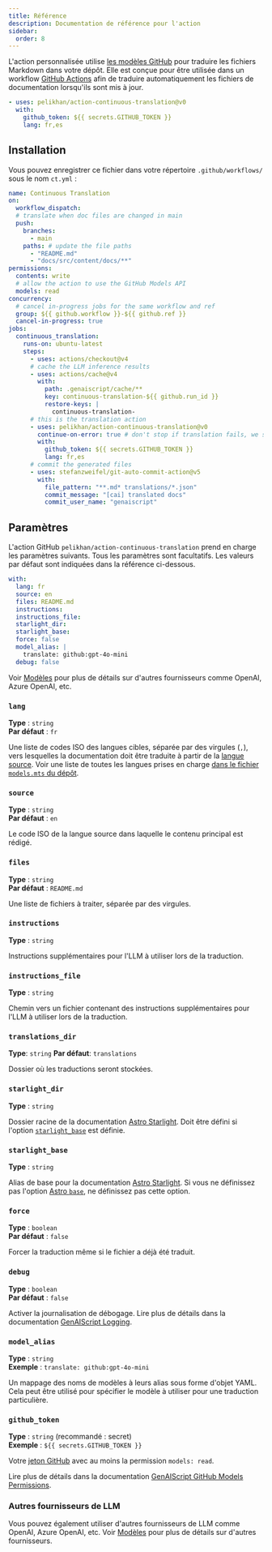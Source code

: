 ```yaml
---
title: Référence
description: Documentation de référence pour l'action
sidebar:
  order: 8
---
```


L'action personnalisée utilise [les modèles GitHub](https://github.com/models) pour traduire les fichiers Markdown dans votre dépôt.
Elle est conçue pour être utilisée dans un workflow [GitHub Actions](https://docs.github.com/en/actions) afin de traduire automatiquement les fichiers de documentation lorsqu'ils sont mis à jour.

```yaml title=".github/workflows/ct.yml"
- uses: pelikhan/action-continuous-translation@v0
  with:
    github_token: ${{ secrets.GITHUB_TOKEN }}
    lang: fr,es
```

## Installation

Vous pouvez enregistrer ce fichier dans votre répertoire `.github/workflows/` sous le nom `ct.yml` :

```yaml title=".github/workflows/ct.yml" wrap
name: Continuous Translation
on:
  workflow_dispatch:
  # translate when doc files are changed in main
  push:
    branches:
      - main
    paths: # update the file paths
      - "README.md"
      - "docs/src/content/docs/**"
permissions:
  contents: write
  # allow the action to use the GitHub Models API
  models: read
concurrency:
  # cancel in-progress jobs for the same workflow and ref
  group: ${{ github.workflow }}-${{ github.ref }}
  cancel-in-progress: true
jobs:
  continuous_translation:
    runs-on: ubuntu-latest
    steps:
      - uses: actions/checkout@v4
      # cache the LLM inference results
      - uses: actions/cache@v4
        with:
          path: .genaiscript/cache/**
          key: continuous-translation-${{ github.run_id }}
          restore-keys: |
            continuous-translation-
      # this is the translation action
      - uses: pelikhan/action-continuous-translation@v0
        continue-on-error: true # don't stop if translation fails, we still need to store the cache
        with:
          github_token: ${{ secrets.GITHUB_TOKEN }}
          lang: fr,es
      # commit the generated files
      - uses: stefanzweifel/git-auto-commit-action@v5
        with:
          file_pattern: "**.md* translations/*.json"
          commit_message: "[cai] translated docs"
          commit_user_name: "genaiscript"
```

## Paramètres

L'action GitHub `pelikhan/action-continuous-translation` prend en charge les paramètres suivants.
Tous les paramètres sont facultatifs.
Les valeurs par défaut sont indiquées dans la référence ci-dessous.

```yaml
with:
  lang: fr
  source: en
  files: README.md
  instructions:
  instructions_file:
  starlight_dir:
  starlight_base:
  force: false
  model_alias: |
    translate: github:gpt-4o-mini
  debug: false
```

Voir [Modèles](../../reference/models/) pour plus de détails sur d'autres fournisseurs comme OpenAI, Azure OpenAI, etc.

### `lang`

**Type** : `string`\
**Par défaut** : `fr`

Une liste de codes ISO des langues cibles, séparée par des virgules (`,`), vers lesquelles la documentation doit être traduite à partir de la [langue source](#source).
Voir une liste de toutes les langues prises en charge [dans le fichier `models.mts` du dépôt](https://github.com/pelikhan/action-continuous-translation/blob/main/genaisrc/src/models.mts).

### `source`

**Type** : `string`\
**Par défaut** : `en`

Le code ISO de la langue source dans laquelle le contenu principal est rédigé.

### `files`

**Type** : `string`\
**Par défaut** : `README.md`

Une liste de fichiers à traiter, séparée par des virgules.

### `instructions`

**Type** : `string`

Instructions supplémentaires pour l'LLM à utiliser lors de la traduction.

### `instructions_file`

**Type** : `string`

Chemin vers un fichier contenant des instructions supplémentaires pour l'LLM à utiliser lors de la traduction.

### `translations_dir`

**Type**: `string`
**Par défaut**: `translations`

Dossier où les traductions seront stockées.

### `starlight_dir`

**Type** : `string`

Dossier racine de la documentation [Astro Starlight](../../reference/astro-starlight/).
Doit être défini si l'option [`starlight_base`](#starlight_base) est définie.

### `starlight_base`

**Type** : `string`

Alias de base pour la documentation [Astro Starlight](../../reference/astro-starlight/).
Si vous ne définissez pas l'option [Astro `base`](https://docs.astro.build/en/reference/configuration-reference/#base), ne définissez pas cette option.

### `force`

**Type** : `boolean`\
**Par défaut** : `false`

Forcer la traduction même si le fichier a déjà été traduit.

### `debug`

**Type** : `boolean`\
**Par défaut** : `false`

Activer la journalisation de débogage.
Lire plus de détails dans la documentation [GenAIScript Logging](https://microsoft.github.io/genaiscript/reference/scripts/logging/).

### `model_alias`

**Type** : `string`\
**Exemple** : `translate: github:gpt-4o-mini`

Un mappage des noms de modèles à leurs alias sous forme d'objet YAML. Cela peut être utilisé pour spécifier le modèle à utiliser pour une traduction particulière.

### `github_token`

**Type** : `string` (recommandé : secret)\
**Exemple** : `${{ secrets.GITHUB_TOKEN }}`

Votre [jeton GitHub](https://github.com/settings/tokens) avec au moins la permission `models: read`.

Lire plus de détails dans la documentation [GenAIScript GitHub Models Permissions](https://microsoft.github.io/genaiscript/reference/github-actions/#github-models-permissions).

### Autres fournisseurs de LLM

Vous pouvez également utiliser d'autres fournisseurs de LLM comme OpenAI, Azure OpenAI, etc.
Voir [Modèles](../../reference/models/) pour plus de détails sur d'autres fournisseurs.
